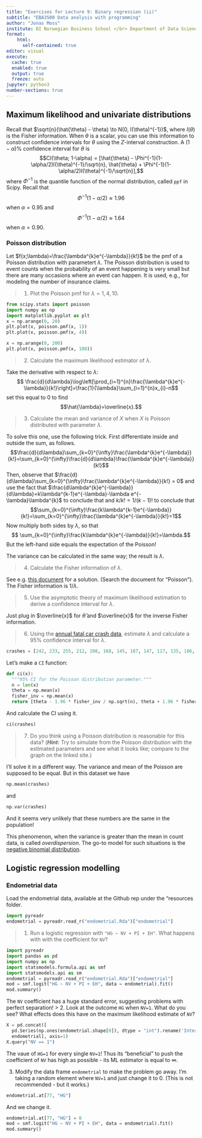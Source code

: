 ```yaml
---
title: "Exercises for Lecture 9: Binary regression (ii)"
subtitle: "EBA3500 Data analysis with programming"
author: "Jonas Moss"
institute: BI Norwegian Business School </br> Department of Data Science and Analytics
format: 
    html:
      self-contained: true
editor: visual
execute:
  cache: true
  enabled: true
  output: true
  freeze: auto
jupyter: python3
number-sections: true
---
```


## Maximum likelihood and univariate distributions

Recall that $\sqrt{n}(\hat{\theta} - \theta) \to N(0, I(\theta)^{-1})$, where $I(\theta)$ is the Fisher information. When $\theta$ is a scalar, you can use this information to construct confidence intervals for $\theta$ using the $Z$-interval construction. A $(1-\alpha)\%$ confidence interval for $\theta$ is $$CI(\theta; 1-\alpha) = [\hat{\theta} - \Phi^{-1}(1-\alpha/2)I(\theta)^{-1}/\sqrt{n}, \hat{\theta} + \Phi^{-1}(1-\alpha/2)I(\theta)^{-1}/\sqrt{n}],$$where $\Phi^{-1}$ is the quantile function of the normal distribution, called `ppf` in Scipy. Recall that $$\Phi^{-1}(1-\alpha/2)\approx 1.96$$ when $\alpha = 0.95$ and $$\Phi^{-1}(1-\alpha/2)\approx 1.64$$ when $\alpha = 0.90$.

### Poisson distribution

Let $f(x;\lambda)=\frac{\lambda^{k}e^{-\lambda}}{k!}$ be the pmf of a Poisson distribution with parametert $\lambda$. The Poisson distribution is used to event counts when the probability of an event happening is very small but there are many occasions where an event can happen. It is used, e.g., for modeling the number of insurance claims.

> 1.  Plot the Poisson pmf for $\lambda=1,4,10$.

```python
from scipy.stats import poisson
import numpy as np
import matplotlib.pyplot as plt
x = np.arange(0, 20)
plt.plot(x, poisson.pmf(x, 1))
plt.plot(x, poisson.pmf(x, 4))
```

```python
x = np.arange(0, 200)
plt.plot(x, poisson.pmf(x, 100))
```
> 2.  Calculate the maximum likelihood estimator of $\lambda$.

\begin{eqnarray*}
\log\left[\prod_{i=1}^{n}\frac{\lambda^{k}e^{-\lambda}}{k!}\right] & = & \sum_{i=1}^{n}\log\left[\frac{\lambda^{x_{i}}e^{-\lambda}}{k!}\right]\\
 & = & \sum_{i=1}^{n}x_{i}\log\left[\lambda\right]-\lambda-\log x_{i}!
\end{eqnarray*}
Take the derivative with respect to $\lambda$: $$
\frac{d}{d\lambda}\log\left[\prod_{i=1}^{n}\frac{\lambda^{k}e^{-\lambda}}{k!}\right]=\frac{1}{\lambda}\sum_{i=1}^{n}x_{i}-n$$
set this equal to $0$ to find $$\hat{\lambda}=\overline{x}.$$

> 3.  Calculate the mean and variance of $X$ when $X$ is Poisson distributed with parameter $\lambda$.

To solve this one, use the following trick. First differentiate inside and outside the sum, as follows. $$\frac{d}{d\lambda}\sum_{k=0}^{\infty}\frac{\lambda^{k}e^{-\lambda}}{k!}=\sum_{k=0}^{\infty}\frac{d}{d\lambda}\frac{\lambda^{k}e^{-\lambda}}{k!}$$ Then, observe that $\frac{d}{d\lambda}\sum_{k=0}^{\infty}\frac{\lambda^{k}e^{-\lambda}}{k!} = 0$ and use the fact that $\frac{d\lambda^{k}e^{-\lambda}}{d\lambda}=k\lambda^{k-1}e^{-\lambda}-\lambda e^{-\lambda}\lambda^{k}$ to conclude that and $k/k!=1/(k-1)!$ to conclude that
$$\sum_{k=0}^{\infty}\frac{k\lambda^{k-1}e^{-\lambda}}{k!}=\sum_{k=0}^{\infty}\frac{\lambda^{k}e^{-\lambda}}{k!}=1$$
Now multiply both sides by $\lambda$, so that $$
\sum_{k=0}^{\infty}\frac{k\lambda^{k}e^{-\lambda}}{k!}=\lambda.$$
But the left-hand side equals the expectation of the Poisson!

The variance can be calculated in the same way; the result is $\lambda$.

>4.  Calculate the Fisher information of $\lambda$.

See e.g. [this document](https://ani.stat.fsu.edu/~debdeep/Fisher.pdf) for a solution. (Search the document for "Poisson"). The Fisher information is $1/\lambda$.

> 5.  Use the asymptotic theory of maximum likelihood estimation to derive a confidence interval for $\lambda$.

Just plug in $\overline{x}$ for $\hat{\theta}$ and $\overline{x}$ for the inverse Fisher information. 

> 6.  Using the [annual fatal car crash data](https://www.statista.com/statistics/437961/number-of-road-deaths-in-norway/), estimate $\lambda$ and calculate a $95\%$ confidence interval for $\lambda$.

```python
crashes = [242, 233, 255, 212, 208, 168, 145, 187, 147, 117, 135, 106, 108, 108, 93]
```

Let's make a `CI` function:

```python
def ci(x):
  """95% CI for the Poisson distribution parameter."""
  n = len(x)
  theta = np.mean(x)
  fisher_inv = np.mean(x)
  return [theta - 1.96 * fisher_inv / np.sqrt(n), theta + 1.96 * fisher_inv / np.sqrt(n)]
```

And calculate the CI using it.

```python
ci(crashes)
```

> 7.  Do you think using a Poisson distribution is reasonable for this data? (***Hint:*** Try to simulate from the Poisson distribution with the estimated parameters and see what it looks like; compare to the graph on the linked site.)

I'll solve it in a different way. The variance and mean of the Poisson are supposed to be equal. But in this dataset we have
```python
np.mean(crashes)
```
and
```python
np.var(crashes)
```
And it seems very unlikely that these numbers are the same in the population!

This phenomenon, when the variance is greater than the mean in count data, is called *overdispersion*. The go-to model for such situations is the [negative binomial distribution](https://en.wikipedia.org/wiki/Negative_binomial_distribution).

## Logistic regression modelling

### Endometrial data

Load the endometrial data, available at the Github rep under the "resources folder.

```python
import pyreadr
endometrial = pyreadr.read_r("endometrial.Rda")["endometrial"]
```

> 1.  Run a logistic regression with `"HG ~ NV + PI + EH"`. What happens with with the coefficient for `NV`?

```python
import pyreadr
import pandas as pd
import numpy as np
import statsmodels.formula.api as smf
import statsmodels.api as sm
endometrial = pyreadr.read_r("endometrial.Rda")["endometrial"]
mod = smf.logit("HG ~ NV + PI + EH", data = endometrial).fit()
mod.summary()
```

The `NV` coefficient has a huge standard error, suggesting problems with perfect separation!
> 2.  Look at the outcome `HG` when `NV=1`. What do you see? What effects does this have on the maximum likelihood estimate of `NV`?

```python
X = pd.concat([
  pd.Series(np.ones(endometrial.shape[0]), dtype = "int").rename('Intercept'), 
  endometrial], axis=1)
X.query("NV == 1")
```
The vaue of `HG=1` for every single `NV=1`! Thus its "beneficial" to push the coefficient of `NV` has high as possible - its ML estimator is equal to $\infty$.

3.  Modify the data frame `endometrial` to make the problem go away.
I'm taking a random element where `NV=1` and just change it to $0$. (This is not recommended - but it works.)

```python
endometrial.at[77, "HG"]
```
And we change it.
```python
endometrial.at[77, "HG"] = 0
mod = smf.logit("HG ~ NV + PI + EH", data = endometrial).fit()
mod.summary()

```